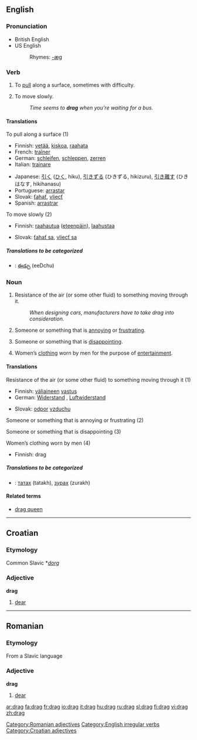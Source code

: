 ==English==

===Pronunciation===
*British English {{SAMPA|/dr\{g/}}
*US English {{SAMPA|/dZr\`{g/}}
*:Rhymes: [[Rhymes:English:-æɡ|-æɡ]]

===Verb===
{{en-verb|drags|dragging|'''[[dragged]] '''or, in some dialects,''' [[drug]]'''}}

#{{transitive}} To [[pull]] along a surface, sometimes with difficulty.
#{{intransitive}} To move slowly.
#:''Time seems to '''drag''' when you’re waiting for a bus.''

====Translations====
;To pull along a surface (1)
{{top}}
*Finnish: [[vetää]], [[kiskoa]], [[raahata]]
*French: [[traîner]]
*German: [[schleifen]], [[schleppen]], [[zerren]]
*Italian: [[trainare]]
{{mid}}
*Japanese: [[引く]] ([[ひく]], hiku), [[引きずる]] (ひきずる, hikizuru), [[引き離す]] (ひきはなす, hikihanasu)
*Portuguese: [[arrastar]]
*Slovak: [[ťahať]], [[vliecť]]
*Spanish: [[arrastrar]]
{{bottom}}

;To move slowly (2)
{{top}}
*Finnish: [[raahautua]] ([[eteenpäin]]), [[laahustaa]]
{{mid}}
*Slovak: [[ťahať sa]], [[vliecť sa]]
{{bottom}}

=====Translations to be categorized=====
{{checktrans}}
{{top}}
*{{ttbc|Telugu}}: [[ఈడ్చు]] (eeDchu)
{{mid}}
{{bottom}}

===Noun===
{{en-noun|s|-}}

#{{uncountable}} Resistance of the air (or some other fluid) to something moving through it.
#:''When designing cars, manufacturers have to take drag into consideration.''
#{{countable}} {{slang}} Someone or something that is [[annoying]] or [[frustrating]].
#{{countable}} {{slang}} Someone or something that is [[disappointing]].
#{{uncountable}} {{slang}} Women’s [[clothing]] worn by men for the purpose of [[entertainment]].

====Translations====
;Resistance of the air (or some other fluid) to something moving through it (1)
{{top}}
*Finnish: [[väliaine|väliaineen]] [[vastus]]
*German: [[Widerstand]] {{m}}, [[Luftwiderstand]] {{m}}
{{mid}}
*Slovak: [[odpor]] [[vzduch|vzduchu]] {{m}}
{{bottom}}

;Someone or something that is annoying or frustrating (2)
{{top}}
{{mid}}
{{bottom}}

;Someone or something that is disappointing (3)
{{top}}
{{mid}}
{{bottom}}

;Women’s clothing worn by men (4)
{{top}}
*Finnish: drag
{{mid}}
{{bottom}}

=====Translations to be categorized=====
{{checktrans}}
{{top}}
*{{ttbc|Mongolian}}: [[татах]] (tatakh), [[зурах]] (zurakh)
{{mid}}
{{bottom}}

====Related terms====
*[[drag queen]]


----

==Croatian==

===Etymology===
Common Slavic *''[[dorg]]''
===Adjective===
'''drag'''

# [[dear]]

----

==Romanian==

===Etymology===
From a Slavic language
===Adjective===
'''drag'''

# [[dear]]

[[Category:Romanian adjectives]]
[[Category:English irregular verbs]]
[[Category:Croatian adjectives]]

[[ar:drag]]
[[fa:drag]]
[[fr:drag]]
[[io:drag]]
[[it:drag]]
[[hu:drag]]
[[ru:drag]]
[[sl:drag]]
[[fi:drag]]
[[vi:drag]]
[[zh:drag]]